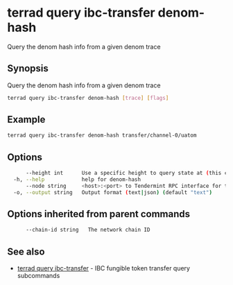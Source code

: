 # terrad query ibc-transfer denom-hash

Query the denom hash info from a given denom trace

## Synopsis

Query the denom hash info from a given denom trace

```sh Terrad
terrad query ibc-transfer denom-hash [trace] [flags]
```

## Example
```sh Terrad
terrad query ibc-transfer denom-hash transfer/channel-0/uatom
```

## Options

```sh Terrad
      --height int      Use a specific height to query state at (this can error if the node is pruning state)
  -h, --help            help for denom-hash
      --node string     <host>:<port> to Tendermint RPC interface for this chain (default "tcp://localhost:26657")
  -o, --output string   Output format (text|json) (default "text")
```

## Options inherited from parent commands

```sh Terrad
      --chain-id string   The network chain ID
```

## See also

* [terrad query ibc-transfer](terrad_query_ibc-transfer.mdx)	 - IBC fungible token transfer query subcommands



